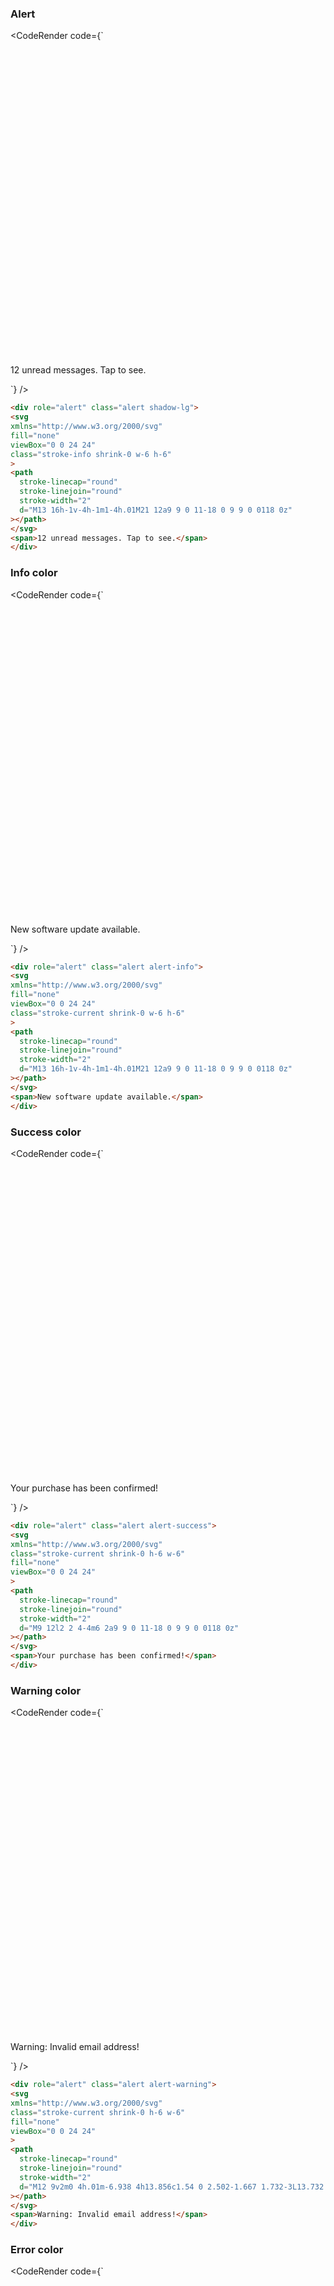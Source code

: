 
### Alert

<CodeRender code={`
<div role="alert" class="alert shadow-lg">
<svg
xmlns="http://www.w3.org/2000/svg"
fill="none"
viewBox="0 0 24 24"
class="stroke-info shrink-0 w-6 h-6"
>
<path
  stroke-linecap="round"
  stroke-linejoin="round"
  stroke-width="2"
  d="M13 16h-1v-4h-1m1-4h.01M21 12a9 9 0 11-18 0 9 9 0 0118 0z"
></path>
</svg>
<span>12 unread messages. Tap to see.</span>
</div>

`} />

```html
<div role="alert" class="alert shadow-lg">
<svg
xmlns="http://www.w3.org/2000/svg"
fill="none"
viewBox="0 0 24 24"
class="stroke-info shrink-0 w-6 h-6"
>
<path
  stroke-linecap="round"
  stroke-linejoin="round"
  stroke-width="2"
  d="M13 16h-1v-4h-1m1-4h.01M21 12a9 9 0 11-18 0 9 9 0 0118 0z"
></path>
</svg>
<span>12 unread messages. Tap to see.</span>
</div>

```
### Info color

<CodeRender code={`
<div role="alert" class="alert alert-info">
<svg
xmlns="http://www.w3.org/2000/svg"
fill="none"
viewBox="0 0 24 24"
class="stroke-current shrink-0 w-6 h-6"
>
<path
  stroke-linecap="round"
  stroke-linejoin="round"
  stroke-width="2"
  d="M13 16h-1v-4h-1m1-4h.01M21 12a9 9 0 11-18 0 9 9 0 0118 0z"
></path>
</svg>
<span>New software update available.</span>
</div>

`} />

```html
<div role="alert" class="alert alert-info">
<svg
xmlns="http://www.w3.org/2000/svg"
fill="none"
viewBox="0 0 24 24"
class="stroke-current shrink-0 w-6 h-6"
>
<path
  stroke-linecap="round"
  stroke-linejoin="round"
  stroke-width="2"
  d="M13 16h-1v-4h-1m1-4h.01M21 12a9 9 0 11-18 0 9 9 0 0118 0z"
></path>
</svg>
<span>New software update available.</span>
</div>

```
### Success color

<CodeRender code={`
<div role="alert" class="alert alert-success">
<svg
xmlns="http://www.w3.org/2000/svg"
class="stroke-current shrink-0 h-6 w-6"
fill="none"
viewBox="0 0 24 24"
>
<path
  stroke-linecap="round"
  stroke-linejoin="round"
  stroke-width="2"
  d="M9 12l2 2 4-4m6 2a9 9 0 11-18 0 9 9 0 0118 0z"
></path>
</svg>
<span>Your purchase has been confirmed!</span>
</div>

`} />

```html
<div role="alert" class="alert alert-success">
<svg
xmlns="http://www.w3.org/2000/svg"
class="stroke-current shrink-0 h-6 w-6"
fill="none"
viewBox="0 0 24 24"
>
<path
  stroke-linecap="round"
  stroke-linejoin="round"
  stroke-width="2"
  d="M9 12l2 2 4-4m6 2a9 9 0 11-18 0 9 9 0 0118 0z"
></path>
</svg>
<span>Your purchase has been confirmed!</span>
</div>

```
### Warning color

<CodeRender code={`
<div role="alert" class="alert alert-warning">
<svg
xmlns="http://www.w3.org/2000/svg"
class="stroke-current shrink-0 h-6 w-6"
fill="none"
viewBox="0 0 24 24"
>
<path
  stroke-linecap="round"
  stroke-linejoin="round"
  stroke-width="2"
  d="M12 9v2m0 4h.01m-6.938 4h13.856c1.54 0 2.502-1.667 1.732-3L13.732 4c-.77-1.333-2.694-1.333-3.464 0L3.34 16c-.77 1.333.192 3 1.732 3z"
></path>
</svg>
<span>Warning: Invalid email address!</span>
</div>

`} />

```html
<div role="alert" class="alert alert-warning">
<svg
xmlns="http://www.w3.org/2000/svg"
class="stroke-current shrink-0 h-6 w-6"
fill="none"
viewBox="0 0 24 24"
>
<path
  stroke-linecap="round"
  stroke-linejoin="round"
  stroke-width="2"
  d="M12 9v2m0 4h.01m-6.938 4h13.856c1.54 0 2.502-1.667 1.732-3L13.732 4c-.77-1.333-2.694-1.333-3.464 0L3.34 16c-.77 1.333.192 3 1.732 3z"
></path>
</svg>
<span>Warning: Invalid email address!</span>
</div>

```
### Error color

<CodeRender code={`
<div role="alert" class="alert alert-error">
<svg
xmlns="http://www.w3.org/2000/svg"
class="stroke-current shrink-0 h-6 w-6"
fill="none"
viewBox="0 0 24 24"
>
<path
  stroke-linecap="round"
  stroke-linejoin="round"
  stroke-width="2"
  d="M10 14l2-2m0 0l2-2m-2 2l-2-2m2 2l2 2m7-2a9 9 0 11-18 0 9 9 0 0118 0z"
></path>
</svg>
<span>Error! Task failed successfully.</span>
</div>

`} />

```html
<div role="alert" class="alert alert-error">
<svg
xmlns="http://www.w3.org/2000/svg"
class="stroke-current shrink-0 h-6 w-6"
fill="none"
viewBox="0 0 24 24"
>
<path
  stroke-linecap="round"
  stroke-linejoin="round"
  stroke-width="2"
  d="M10 14l2-2m0 0l2-2m-2 2l-2-2m2 2l2 2m7-2a9 9 0 11-18 0 9 9 0 0118 0z"
></path>
</svg>
<span>Error! Task failed successfully.</span>
</div>

```
### Alert with buttons

<CodeRender code={`
<div role="alert" class="alert shadow-lg">
<svg
xmlns="http://www.w3.org/2000/svg"
fill="none"
viewBox="0 0 24 24"
class="stroke-info shrink-0 w-6 h-6"
>
<path
  stroke-linecap="round"
  stroke-linejoin="round"
  stroke-width="2"
  d="M13 16h-1v-4h-1m1-4h.01M21 12a9 9 0 11-18 0 9 9 0 0118 0z"
></path>
</svg>
<span>we use cookies for no reason.</span>
<div>
<button class="btn btn-sm">Deny</button>
<button class="btn btn-sm btn-primary">Accept</button>
</div>
</div>

`} />

```html
<div role="alert" class="alert shadow-lg">
<svg
xmlns="http://www.w3.org/2000/svg"
fill="none"
viewBox="0 0 24 24"
class="stroke-info shrink-0 w-6 h-6"
>
<path
  stroke-linecap="round"
  stroke-linejoin="round"
  stroke-width="2"
  d="M13 16h-1v-4h-1m1-4h.01M21 12a9 9 0 11-18 0 9 9 0 0118 0z"
></path>
</svg>
<span>we use cookies for no reason.</span>
<div>
<button class="btn btn-sm">Deny</button>
<button class="btn btn-sm btn-primary">Accept</button>
</div>
</div>

```
### Alert with title and description

<CodeRender code={`
<div role="alert" class="alert shadow-lg">
<svg
xmlns="http://www.w3.org/2000/svg"
fill="none"
viewBox="0 0 24 24"
class="stroke-info shrink-0 w-6 h-6"
>
<path
  stroke-linecap="round"
  stroke-linejoin="round"
  stroke-width="2"
  d="M13 16h-1v-4h-1m1-4h.01M21 12a9 9 0 11-18 0 9 9 0 0118 0z"
></path>
</svg>
<div>
<h3 class="font-bold">New message!</h3>
<div class="text-xs">You have 1 unread message</div>
</div>
<button class="btn btn-sm">See</button>
</div>

`} />

```html
<div role="alert" class="alert shadow-lg">
<svg
xmlns="http://www.w3.org/2000/svg"
fill="none"
viewBox="0 0 24 24"
class="stroke-info shrink-0 w-6 h-6"
>
<path
  stroke-linecap="round"
  stroke-linejoin="round"
  stroke-width="2"
  d="M13 16h-1v-4h-1m1-4h.01M21 12a9 9 0 11-18 0 9 9 0 0118 0z"
></path>
</svg>
<div>
<h3 class="font-bold">New message!</h3>
<div class="text-xs">You have 1 unread message</div>
</div>
<button class="btn btn-sm">See</button>
</div>

```